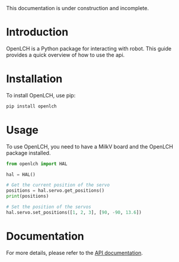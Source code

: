 
<Callout type="warning" emoji="⚠️">
This documentation is under construction and incomplete.
</Callout>

# Introduction

OpenLCH is a Python package for interacting with robot. This guide provides a quick overview of how to use the api.

# Installation

To install OpenLCH, use pip:
```bash
pip install openlch
```

# Usage

To use OpenLCH, you need to have a MilkV board and the OpenLCH package installed.

```python
from openlch import HAL

hal = HAL()

# Get the current position of the servo
positions = hal.servo.get_positions()
print(positions)

# Set the position of the servos
hal.servo.set_positions([1, 2, 3], [90, -90, 13.6])
```

# Documentation

For more details, please refer to the [API documentation](https://docs.zeroth.bot/python/).
